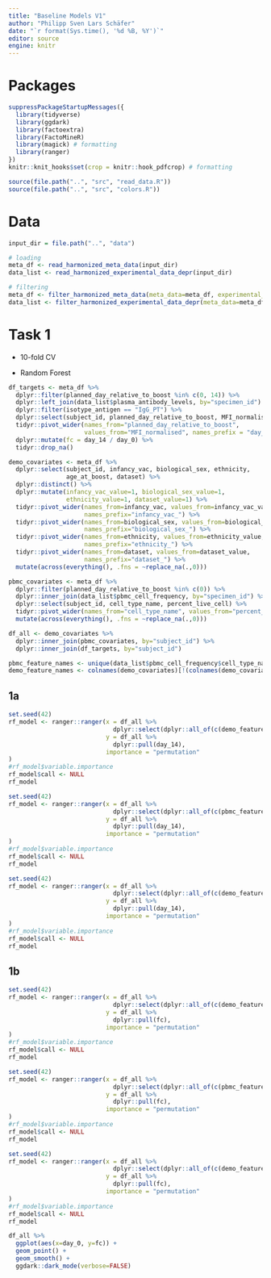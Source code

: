 ```yaml
---
title: "Baseline Models V1"
author: "Philipp Sven Lars Schäfer"
date: "`r format(Sys.time(), '%d %B, %Y')`"
editor: source
engine: knitr
---
```


# Packages

```r
suppressPackageStartupMessages({
  library(tidyverse)
  library(ggdark)
  library(factoextra)
  library(FactoMineR)
  library(magick) # formatting
  library(ranger)
})
knitr::knit_hooks$set(crop = knitr::hook_pdfcrop) # formatting

source(file.path("..", "src", "read_data.R"))
source(file.path("..", "src", "colors.R"))
```

# Data

```r
input_dir = file.path("..", "data")
```

```r
# loading
meta_df <- read_harmonized_meta_data(input_dir)
data_list <- read_harmonized_experimental_data_depr(input_dir)

# filtering
meta_df <- filter_harmonized_meta_data(meta_data=meta_df, experimental_data=data_list)
data_list <- filter_harmonized_experimental_data_depr(meta_data=meta_df, experimental_data=data_list)
```

# Task 1

- 10-fold CV

- Random Forest

```r
df_targets <- meta_df %>%
  dplyr::filter(planned_day_relative_to_boost %in% c(0, 14)) %>%
  dplyr::left_join(data_list$plasma_antibody_levels, by="specimen_id") %>%
  dplyr::filter(isotype_antigen == "IgG_PT") %>%
  dplyr::select(subject_id, planned_day_relative_to_boost, MFI_normalised) %>%
  tidyr::pivot_wider(names_from="planned_day_relative_to_boost",
                     values_from="MFI_normalised", names_prefix = "day_") %>%
  dplyr::mutate(fc = day_14 / day_0) %>%
  tidyr::drop_na()

demo_covariates <- meta_df %>%
  dplyr::select(subject_id, infancy_vac, biological_sex, ethnicity, 
                age_at_boost, dataset) %>%
  dplyr::distinct() %>%
  dplyr::mutate(infancy_vac_value=1, biological_sex_value=1, 
                ethnicity_value=1, dataset_value=1) %>%
  tidyr::pivot_wider(names_from=infancy_vac, values_from=infancy_vac_value, 
                     names_prefix="infancy_vac_") %>%
  tidyr::pivot_wider(names_from=biological_sex, values_from=biological_sex_value,
                     names_prefix="biological_sex_") %>%
  tidyr::pivot_wider(names_from=ethnicity, values_from=ethnicity_value, 
                     names_prefix="ethnicity_") %>%
  tidyr::pivot_wider(names_from=dataset, values_from=dataset_value, 
                     names_prefix="dataset_") %>%
  mutate(across(everything(), .fns = ~replace_na(.,0)))

pbmc_covariates <- meta_df %>%
  dplyr::filter(planned_day_relative_to_boost %in% c(0)) %>%
  dplyr::inner_join(data_list$pbmc_cell_frequency, by="specimen_id") %>%
  dplyr::select(subject_id, cell_type_name, percent_live_cell) %>%
  tidyr::pivot_wider(names_from="cell_type_name", values_from="percent_live_cell") %>%
  mutate(across(everything(), .fns = ~replace_na(.,0)))

df_all <- demo_covariates %>%
  dplyr::inner_join(pbmc_covariates, by="subject_id") %>%
  dplyr::inner_join(df_targets, by="subject_id")

pbmc_feature_names <- unique(data_list$pbmc_cell_frequency$cell_type_name)
demo_feature_names <- colnames(demo_covariates)[!(colnames(demo_covariates) %in% c("subject_id"))]
```

## 1a

```r
set.seed(42)
rf_model <- ranger::ranger(x = df_all %>%
                             dplyr::select(dplyr::all_of(c(demo_feature_names, "day_0"))),
                           y = df_all %>%
                             dplyr::pull(day_14), 
                           importance = "permutation"
)
#rf_model$variable.importance
rf_model$call <- NULL
rf_model
```

```r
set.seed(42)
rf_model <- ranger::ranger(x = df_all %>%
                             dplyr::select(dplyr::all_of(c(pbmc_feature_names, "day_0"))),
                           y = df_all %>%
                             dplyr::pull(day_14), 
                           importance = "permutation"
)
#rf_model$variable.importance
rf_model$call <- NULL
rf_model
```

```r
set.seed(42)
rf_model <- ranger::ranger(x = df_all %>%
                             dplyr::select(dplyr::all_of(c(demo_feature_names, pbmc_feature_names, "day_0"))),
                           y = df_all %>%
                             dplyr::pull(day_14), 
                           importance = "permutation"
)
#rf_model$variable.importance
rf_model$call <- NULL
rf_model
```

## 1b

```r
set.seed(42)
rf_model <- ranger::ranger(x = df_all %>%
                             dplyr::select(dplyr::all_of(c(demo_feature_names, "day_0"))),
                           y = df_all %>%
                             dplyr::pull(fc), 
                           importance = "permutation"
)
#rf_model$variable.importance
rf_model$call <- NULL
rf_model
```

```r
set.seed(42)
rf_model <- ranger::ranger(x = df_all %>%
                             dplyr::select(dplyr::all_of(c(pbmc_feature_names, "day_0"))),
                           y = df_all %>%
                             dplyr::pull(fc), 
                           importance = "permutation"
)
#rf_model$variable.importance
rf_model$call <- NULL
rf_model
```

```r
set.seed(42)
rf_model <- ranger::ranger(x = df_all %>%
                             dplyr::select(dplyr::all_of(c(demo_feature_names, pbmc_feature_names, "day_0"))),
                           y = df_all %>%
                             dplyr::pull(fc), 
                           importance = "permutation"
)
#rf_model$variable.importance
rf_model$call <- NULL
rf_model
```

```r
df_all %>%
  ggplot(aes(x=day_0, y=fc)) +
  geom_point() +
  geom_smooth() +
  ggdark::dark_mode(verbose=FALSE)
```

